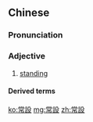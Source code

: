 {{also|常设}}
==Chinese==
{{zh-forms|s=常设}}

===Pronunciation===
{{zh-pron
|m=chángshè
|c=soeng4 cit3
|cat=a
}}

===Adjective===
{{zh-adj}}

# [[standing]] {{gloss|of a standing committee, when used as an attributive}}

====Derived terms====
{{zh-der|常設委員會}}

[[ko:常設]]
[[mg:常設]]
[[zh:常設]]